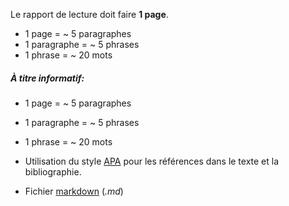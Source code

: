 
Le rapport de lecture doit faire **1 page**.

- 1 page = ~ 5 paragraphes
- 1 paragraphe = ~ 5 phrases
- 1 phrase = ~ 20 mots

##### À titre informatif:
- 1 page = ~ 5 paragraphes
- 1 paragraphe = ~ 5 phrases
- 1 phrase = ~ 20 mots

- Utilisation du style [APA](https://www.mendeley.com/guides/apa-citation-guide) pour les références dans le texte et la bibliographie.

- Fichier [markdown](https://github.com/adam-p/markdown-here/wiki/Markdown-Cheatsheet) (*.md*)

